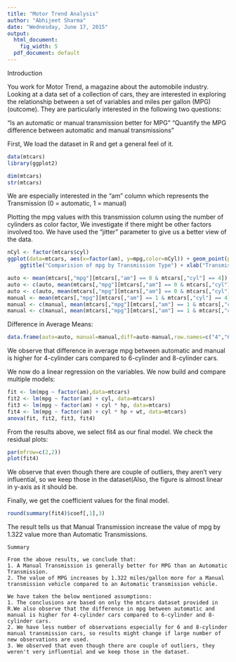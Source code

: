 ```yaml
---
title: "Motor Trend Analysis"
author: "Abhijeet Sharma"
date: "Wednesday, June 17, 2015"
output:
  html_document:
    fig_width: 5
  pdf_document: default
---
```


Introduction

You work for Motor Trend, a magazine about the automobile industry. Looking at a data set of a collection of cars, they are interested in exploring the relationship between a set of variables and miles per gallon (MPG) (outcome). They are particularly interested in the following two questions:

"Is an automatic or manual transmission better for MPG"
"Quantify the MPG difference between automatic and manual transmissions"

First, We load the dataset in R and get a general feel of it.
```r
data(mtcars)
library(ggplot2)
```
```r
dim(mtcars)
str(mtcars)
```

We are especially interested in the "am" column which represents the Transmission (0 = automatic, 1 = manual)

Plotting the mpg values with this transmission column using the number of cylinders as
color factor, We investigate if there might be other factors involved too.
We have used the "jitter" parameter to give us a better view of the data.

```r
nCyl <- factor(mtcars$cyl)
ggplot(data=mtcars, aes(x=factor(am), y=mpg,color=nCyl)) + geom_point(position="jitter") + 
    ggtitle("Comparision of mpg by Transmission Type") + xlab("Transmission Type") +  ylab("mpg(in Miles/(US) gallon")
```

```r
auto <- mean(mtcars[,"mpg"][mtcars[,"am"] == 0 & mtcars[,"cyl"] == 4])
auto <- c(auto, mean(mtcars[,"mpg"][mtcars[,"am"] == 0 & mtcars[,"cyl"] == 6]))
auto <- c(auto, mean(mtcars[,"mpg"][mtcars[,"am"] == 0 & mtcars[,"cyl"] == 8]))
manual <- mean(mtcars[,"mpg"][mtcars[,"am"] == 1 & mtcars[,"cyl"] == 4])
manual <- c(manual, mean(mtcars[,"mpg"][mtcars[,"am"] == 1 & mtcars[,"cyl"] == 6]))
manual <- c(manual, mean(mtcars[,"mpg"][mtcars[,"am"] == 1 & mtcars[,"cyl"] == 8]))
```

Difference in Average Means:
```r
data.frame(auto=auto, manual=manual,diff=auto-manual,row.names=c("4","6","8"))
```

We observe that difference in average mpg between automatic and manual is higher for 4-cylinder cars compared to 6-cylinder and 8-cylinder cars.

We now do a linear regression on the variables.
We now build and compare multiple models:
```r
fit <- lm(mpg ~ factor(am),data=mtcars)
fit2 <- lm(mpg ~ factor(am) + cyl, data=mtcars)
fit3 <- lm(mpg ~ factor(am) + cyl * hp, data=mtcars)
fit4 <- lm(mpg ~ factor(am) + cyl * hp + wt, data=mtcars)
anova(fit, fit2, fit3, fit4)
```

From the results above, we select fit4 as our final model.
We check the residual plots:
```r
par(mfrow=c(2,2))
plot(fit4)
```

We observe that even though there are couple of outliers, they aren't very influential, so we keep those in the dataset(Also, the figure is almost linear in y-axis as it should be.

Finally, we get the coefficient values for the final model.
```r
round(summary(fit4)$coef[,1],3)
```
The result tells us that Manual Transmission increase the value of mpg by 1.322 value more than Automatic Transmissions.

```
Summary

From the above results, we conclude that:
1. A Manual Transmission is generally better for MPG than an Automatic Transmission.
2. The value of MPG increases by 1.322 miles/gallon more for a Manual transmission vehicle compared to an Automatic transmission vehicle.

We have taken the below mentioned assumptions:
1. The conclusions are based on only the mtcars dataset provided in R.We also observe that the difference in mpg between automatic and manual is higher for 4-cylinder cars compared to 6-cylinder and 8-cylinder cars.
2. We have less number of observations especially for 6 and 8-cylinder manual transmission cars, so results might change if large number of new observations are used.
3. We observed that even though there are couple of outliers, they weren't very influential and we keep those in the dataset.
```
